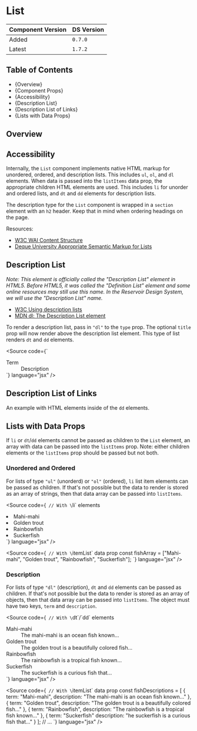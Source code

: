 

<Meta of={ListStories} />

# List

| Component Version | DS Version |
| ----------------- | ---------- |
| Added             | `0.7.0`    |
| Latest            | `1.7.2`    |

## Table of Contents

- {<Link href="#overview" target="_self">Overview</Link>}
- {<Link href="#component-props" target="_self">Component Props</Link>}
- {<Link href="#accessibility" target="_self">Accessibility</Link>}
- {<Link href="#description-list" target="_self">Description List</Link>}
- {<Link href="#description-list-of-links" target="_self">Description List of Links</Link>}
- {<Link href="#lists-with-data-props" target="_self">Lists with Data Props</Link>}

## Overview

<Description of={ListStories} />

<Canvas of={ListStories.WithControls} />

<ArgTypes of={ListStories.WithControls} />

## Accessibility

Internally, the `List` component implements native HTML markup for unordered,
ordered, and description lists. This includes `ul`, `ol`, and `dl` elements.
When data is passed into the `listItems` data prop, the appropriate children
HTML elements are used. This includes `li` for unorder and ordered lists, and
`dt` and `dd` elements for description lists.

The description type for the `List` component is wrapped in a `section` element
with an `h2` header. Keep that in mind when ordering headings on the page.

Resources:

- [W3C WAI Content Structure](https://www.w3.org/WAI/tutorials/page-structure/content/)
- [Deque University Appropriate Semantic Markup for Lists](https://dequeuniversity.com/tips/list-markup)

## Description List

_Note: This element is officially called the "Description List" element in HTML5.
Before HTML5, it was called the "Definition List" element and some online resources
may still use this name. In the Reservoir Design System, we will use the
"Description List" name._

- [W3C Using description lists](https://www.w3.org/WAI/WCAG21/Techniques/html/H40.html)
- [MDN dl: The Description List element](https://developer.mozilla.org/en-US/docs/Web/HTML/Element/dl)

To render a description list, pass in `"dl"` to the `type` prop. The optional
`title` prop will now render above the description list element. This type of
list renders `dt` and `dd` elements.

<Source
  code={`
<List type="dl">
  <dt>Term</dt>
  <dd>Description</dd>
</List>
`}
  language="jsx"
/>

<Canvas of={ListStories.DescriptionList} />

## Description List of Links

An example with HTML elements inside of the `dd` elements.

<Canvas of={ListStories.DescriptionListWithLinks} />

## Lists with Data Props

If `li` or `dt`/`dd` elements cannot be passed as children to the `List` element,
an array with data can be passed into the `listItems` prop. Note: either
children elements or the `listItems` prop should be passed but not both.

### Unordered and Ordered

For lists of type `"ul"` (unorderd) or `"ol"` (ordered), `li` list item elements
can be passed as children. If that's not possible but the data to render is
stored as an array of strings, then that data array can be passed into `listItems`.

<Source
  code={`
// With \`li\` elements
<List type={ul}>
  <li>Mahi-mahi</li>
  <li>Golden trout</li>
  <li>Rainbowfish</li>
  <li>Suckerfish</li>
</List>
`}
  language="jsx"
/>

<Source
  code={`
// With \`itemList\` data prop
const fishArray = ["Mahi-mahi", "Golden trout", "Rainbowfish", "Suckerfish"];
<List type={ul} listItems={fishArray} />
`}
  language="jsx"
/>

### Description

For lists of type `"dl"` (description), `dt` and `dd` elements can be
passed as children. If that's not possible but the data to render is stored as
an array of objects, then that data array can be passed into `listItems`. The
object must have two keys, `term` and `description`.

<Source
  code={`
// With \`dt\`/\`dd\` elements
<List type="dl" title="Animal Crossing Fish">
  <dt>Mahi-mahi</dt>
  <dd>The mahi-mahi is an ocean fish known...</dd>
  <dt>Golden trout</dt>
  <dd>The golden trout is a beautifully colored fish...</dd>
  <dt>Rainbowfish</dt>
  <dd>The rainbowfish is a tropical fish known...</dd>
  <dt>Suckerfish</dt>
  <dd>The suckerfish is a curious fish that...</dd>
</List>
`}
  language="jsx"
/>

<Source
  code={`
// With \`itemList\` data prop
const fishDescriptions = [
  {
    term: "Mahi-mahi",
    description: "The mahi-mahi is an ocean fish known..."
  },
  {
    term: "Golden trout",
    description: "The golden trout is a beautifully colored fish..."
  },
  {
    term: "Rainbowfish",
    description: "The rainbowfish is a tropical fish known..."
  },
  {
    term: "Suckerfish"
    description: "he suckerfish is a curious fish that..."
  }
];
// ...
<List listItems={fishDescriptions} title="Animal Crossing Fish" type="dl" />
`}
  language="jsx"
/>

<Canvas of={ListStories.ListWithDataProps} />
